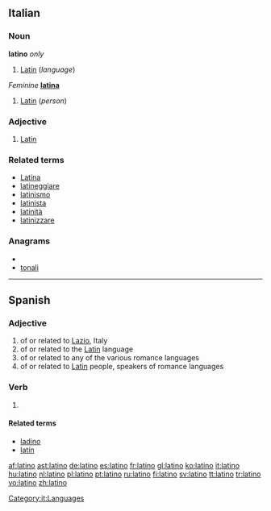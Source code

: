 {{also|Latino|latino-}}
==Italian==

===Noun===
'''latino''' {{m|s}} ''only''

# [[Latin]] (''language'')

{{it-noun|latin|m|o|i}} ''Feminine'' '''[[latina]]'''

# [[Latin]] (''person'')

===Adjective===
{{it-adj|latin}}

# [[Latin]]

===Related terms===
* [[Latina]]
* [[latineggiare]]
* [[latinismo]]
* [[latinista]]
* [[latinità]]
* [[latinizzare]]

===Anagrams===
* {{alphagram|ailnot}}
* [[tonali#Italian|tonali]]

[[Category:it:Languages]]

----

==Spanish==

===Adjective===
{{es-adj|feminine=latina}}

# of or related to [[Lazio]], Italy
# of or related to the [[Latin]] language
# of or related to any of the various romance languages
# of or related to [[Latin]] people, speakers of romance languages

===Verb===
{{es-verb-form|latinar}}
 
# {{es-verb form of|ending=ar|mood=indicative|tense=present|pers=1|number=singular|[[latinar]]}}

====Related terms====
* [[ladino]]
* [[latín]]

[[af:latino]]
[[ast:latino]]
[[de:latino]]
[[es:latino]]
[[fr:latino]]
[[gl:latino]]
[[ko:latino]]
[[it:latino]]
[[hu:latino]]
[[nl:latino]]
[[pl:latino]]
[[pt:latino]]
[[ru:latino]]
[[fi:latino]]
[[sv:latino]]
[[tt:latino]]
[[tr:latino]]
[[vo:latino]]
[[zh:latino]]